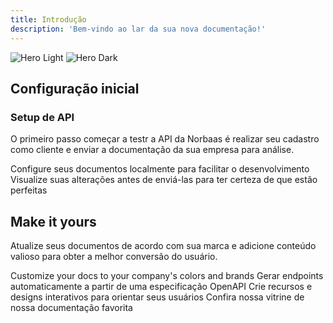```yaml
---
title: Introdução
description: 'Bem-vindo ao lar da sua nova documentação!'
---
```


<img
  className="block dark:hidden"
  src="/images/hero-light.svg"
  alt="Hero Light"
/>
<img
  className="hidden dark:block"
  src="/images/hero-light.svg"
  alt="Hero Dark"
/>

## Configuração inicial
### Setup de API

O primeiro passo começar a testr a API da Norbaas é realizar seu cadastro como cliente e enviar a documentação da sua empresa para análise.

<CardGroup cols={2}>
  <Card
    title="Realizar cadastro"
    icon="user"
    href="https://docs.norbaas.com.br/essentials/cadastro"
  >
    Configure seus documentos localmente para facilitar o desenvolvimento
  </Card>
  <Card
    title="Enviar documentação"
    icon="file-doc"
    href="https://docs.norbaas.com.br/essentials/documentacao"
  >
    Visualize suas alterações antes de enviá-las para ter certeza de que estão perfeitas
  </Card>
</CardGroup>

## Make it yours

Atualize seus documentos de acordo com sua marca e adicione conteúdo valioso para obter a melhor conversão do usuário.

<CardGroup cols={2}>
  <Card
    title="Customize sua fintech"
    icon="palette"
    href="https://mintlify.com/docs/settings/global"
  >
    Customize your docs to your company's colors and brands
  </Card>
  <Card
    title="Reference APIs"
    icon="code"
    href="https://mintlify.com/docs/api-playground/openapi"
  >
    Gerar endpoints automaticamente a partir de uma especificação OpenAPI
  </Card>
  <Card
    title="Add Components"
    icon="screwdriver-wrench"
    href="https://mintlify.com/docs/components/accordion"
  >
    Crie recursos e designs interativos para orientar seus usuários
  </Card>
  <Card
    title="Get Inspiration"
    icon="stars"
    href="https://mintlify.com/customers"
  >
    Confira nossa vitrine de nossa documentação favorita
  </Card>
</CardGroup>
